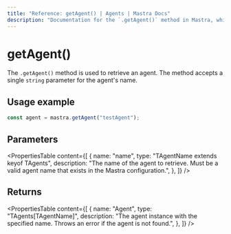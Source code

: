 ```yaml
---
title: "Reference: getAgent() | Agents | Mastra Docs"
description: "Documentation for the `.getAgent()` method in Mastra, which retrieves an agent by name."
---
```


# getAgent()

The `.getAgent()` method is used to retrieve an agent. The method accepts a single `string` parameter for the agent's name.

## Usage example

```typescript showLineNumbers copy
const agent = mastra.getAgent("testAgent");
```


## Parameters

<PropertiesTable
  content={[
    {
      name: "name",
      type: "TAgentName extends keyof TAgents",
      description: "The name of the agent to retrieve. Must be a valid agent name that exists in the Mastra configuration.",
    },
  ]}
/>

## Returns

<PropertiesTable
  content={[
    {
      name: "Agent",
      type: "TAgents[TAgentName]",
      description: "The agent instance with the specified name. Throws an error if the agent is not found.",
    },
  ]}
/>
